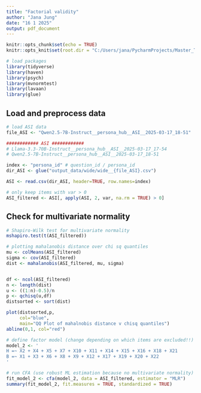 ```yaml
---
title: "Factorial validity"
author: "Jana Jung"
date: "16 1 2025"
output: pdf_document
---
```


```r
knitr::opts_chunk$set(echo = TRUE)
knitr::opts_knit$set(root.dir = "C:/Users/jana/PycharmProjects/Master_Thesis/src")
```



```r
# load packages
library(tidyverse)
library(haven)
library(psych)
library(mvnormtest)
library(lavaan)
library(glue)
```

## Load and preprocess data

```r
# load ASI data
file_ASI <- "Qwen2.5-7B-Instruct__persona_hub__ASI__2025-03-17_18-51"

############ ASI ############
# Llama-3.3-70B-Instruct__persona_hub__ASI__2025-03-17_17-54
# Qwen2.5-7B-Instruct__persona_hub__ASI__2025-03-17_18-51

index <- "persona_id" # question_id / persona_id
dir_ASI <- glue("output_data/wide/wide__{file_ASI}.csv")

ASI <- read.csv(dir_ASI, header=TRUE, row.names=index)
```

```r
# only keep items with var > 0
ASI_filtered <- ASI[, apply(ASI, 2, var, na.rm = TRUE) > 0]
```

## Check for multivariate normality

```r
# Shapiro-Wilk test for multivariate normality
mshapiro.test(t(ASI_filtered))
```


```r
# plotting mahalanobis distance over chi sq quantiles
mu <- colMeans(ASI_filtered)
sigma <- cov(ASI_filtered)
dist <- mahalanobis(ASI_filtered, mu, sigma)


df <- ncol(ASI_filtered)
n <- length(dist)
u <- ((1:n)-0.5)/n
p <- qchisq(u,df)
distsorted <- sort(dist)

plot(distsorted,p, 
     col="blue",
     main="QQ Plot of mahalnobis distance v chisq quantiles")
abline(0,1, col="red")
```


```r
# define factor model (change depending on which items are excluded!!)
model_2 <- '
H =~ X2 + X4 + X5 + X7 + X10 + X11 + X14 + X15 + X16 + X18 + X21
B =~ X1 + X3 + X6 + X8 + X9 + X12 + X17 + X19 + X20 + X22
'
```

```r
# run CFA (use robust ML estimation because no multivariate normality)
fit_model_2 <- cfa(model_2, data = ASI_filtered, estimator = "MLR")
summary(fit_model_2, fit.measures = TRUE, standardized = TRUE)
```

